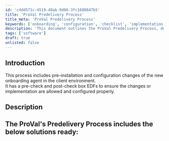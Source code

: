 ```yaml
---
id: 'c4dd571c-4519-48ab-9d86-3fc1680847b5'
title: 'ProVal Predelivery Process'
title_meta: 'ProVal Predelivery Process'
keywords: ['onboarding', 'configuration', 'checklist', 'implementation', 'client']
description: 'This document outlines the ProVal Predelivery Process, detailing the pre-installation and configuration changes necessary for the new onboarding agent in client environments, including essential pre-check and post-check procedures to ensure proper implementation.'
tags: ['software']
draft: true
unlisted: false
---
```

## Introduction

This process includes pre-installation and configuration changes of the new onboarding agent in the client environment.  
It has a pre-check and post-check box EDFs to ensure the changes or implementation are allowed and configured properly.

## Description

The ProVal's Predelivery Process includes the below solutions ready:  
- 













